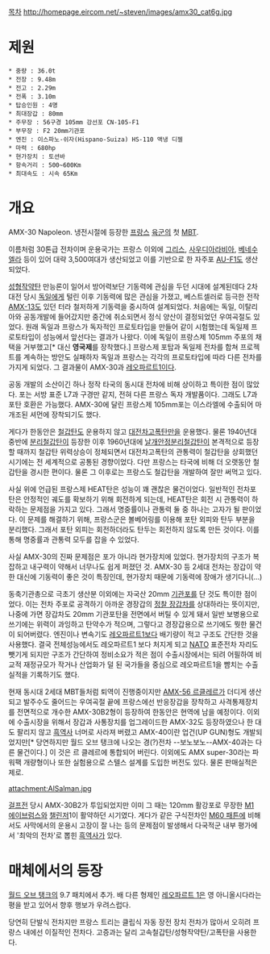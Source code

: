[[목차]]
http://homepage.eircom.net/~steven/images/amx30_cat6g.jpg

= 제원 =
 * 중량 : 36.0t
 * 전장 : 9.48m
 * 전고 : 2.29m 
 * 전폭 : 3.10m
 * 탑승인원 : 4명
 * 최대장갑 : 80mm
 * 주무장 : 56구경 105mm 강선포 CN-105-F1
 * 부무장 : F2 20mm기관포
 * 엔진 : 이스파노-쉬자(Hispano-Suiza) HS-110 액냉 디젤
 * 마력 : 680hp
 * 현가장치 : 토션바
 * 항속거리 : 500~600Km
 * 최대속도 : 시속 65Km

= 개요 =
AMX-30 Napoleon. 냉전시절에 등장한 [[프랑스]] [[육군]]의 첫 [[MBT]].

이름처럼 30톤급 전차이며 운용국가는 프랑스 이외에 [[그리스]], [[사우디아라비아]], [[베네수엘라]] 등이 있어 대략 3,500여대가 생산되었고 이를 기반으로 한 자주포 [[AU-F1]]도 생산되었다.

[[성형작약]]탄 만능론이 일어서 방어력보단 기동력에 관심을 두던 시대에 설계된데다 2차대전 당시 [[독일]]에게 털린 이후 기동력에 많은 관심을 가졌고, 베스트셀러로 등극한 전작 [[AMX-13]]도 있던 터라 철저하게 기동력을 중시하여 설계되었다. 처음에는 독일, 이탈리아와 공동개발에 들어갔지만 중간에 취소되면서 정식 양산이 결정되었던 우여곡절도 있었다. 원래 독일과 프랑스가 독자적인 프로토타입을 만들어 같이 시험했는데 독일제 프로토타입이 성능에서 앞선다는 결과가 나왔다. 이에 독일이 프랑스제 105mm 주포의 채택을 거부했고[* 대신 '''영국제'''를 장착했다.] 프랑스제 포탑과 독일제 전차를 합쳐 프로젝트를 계속하는 방안도 실패하자 독일과 프랑스는 각각의 프로토타입에 따라 다른 전차를 가지게 되었다. 그 결과물이 AMX-30과 [[레오파르트1]]이다.

공동 개발의 소산이긴 하나 정작 타국의 동시대 전차에 비해 상이하고 특이한 점이 많았다. 포는 서방 표준 L7과 구경만 같지, 전혀 다른 프랑스 독자 개발품이다. 그래도 L7과 포탄 호환은 가능했다. AMX-30에 달린 프랑스제 105mm포는 이스라엘에 수출되어 마개조된 셔먼에 장착되기도 했다. 

게다가 한동안은 [[철갑탄]]도 운용하지 않고 [[대전차고폭탄]]만을 운용했다. 물론 1940년대 중반에 [[분리철갑탄]]이 등장한 이후 1960년대에 [[날개안정분리철갑탄]]이 본격적으로 등장할 때까지 철갑탄 위력상승이 정체되면서 대전차고폭탄의 관통력이 철갑탄을 상회했던 시기에는 전 세계적으로 공통된 경향이었다. 다만 프랑스는 타국에 비해 더 오랫동안 철갑탄을 경시한 편이다. 물론 그 이후로는 프랑스도 철갑탄을 개발하여 잘만 써먹고 있다.

사실 위에 언급된 프랑스제 HEAT탄은 성능이 꽤 괜찮은 물건이었다. 일반적인 전차포탄은 안정적인 궤도를 확보하기 위해 회전하게 되는데, HEAT탄은 회전 시 관통력이 하락하는 문제점을 가지고 있다. 그래서 명중률이나 관통력 둘 중 하나는 고자가 될 판이었다. 이 문제를 해결하기 위해, 프랑스군은 볼베어링를 이용해 포탄 외피와 탄두 부분을 분리했다. 그래서 포탄 외피는 회전하더라도 탄두는 회전하지 않도록 만든 것이다. 이를 통해 명중률과 관통력 모두를 잡을 수 있었다.

사실 AMX-30의 진짜 문제점은 포가 아니라 현가장치에 있었다. 현가장치의 구조가 복잡하고 내구력이 약해서 너무나도 쉽게 퍼졌던 것. AMX-30 등 2세대 전차는 장갑이 약한 대신에 기동력이 좋은 것이 특징인데, 현가장치 때문에 기동력에 장애가 생기다니(...)

동축기관총으로 극초기 생산분 이외에는 자국산 20mm [[기관포]]를 단 것도 특이한 점이었다. 이는 전차 주포로 공격하기 아까운 경장갑의 [[정찰 장갑차]]를 상대하라는 뜻이지만, 나중에 가면 장갑차도 20mm 기관포탄을 전면에서 버틸 수 있게 돼서 일반 보병용으로 쓰기에는 위력이 과잉하고 탄약수가 적으며, 그렇다고 경장갑용으로 쓰기에도 뭣한 물건이 되어버렸다. 엔진이나 변속기도 [[레오파르트1]]보다 배기량이 적고 구조도 간단한 것을 사용했다. 결국 전체성능에서도 레오파르트1 보다 처지게 되고 [[NATO]] 표준전차 자리도 뺏기게 되지만 구조가 간단하여 정비소요가 적은 점이 수출시장에서는 되려 어필하여 비교적 재정규모가 작거나 산업화가 덜 된 국가들을 중심으로 레오파르트1을 뺨치는 수출 실적을 기록하기도 했다. 
 
현재 동시대 2세대 MBT들처럼 퇴역이 진행중이지만 [[AMX-56 르클레르]]가 더디게 생산되고 발주수도 줄어드는 우여곡절 끝에 프랑스에선 반응장갑을 장착하고 사격통제장치를 전면적으로 개수한 AMX-30B2형이 등장하여 한동안은 현역에 남을 예정이다. 이외에 수출시장을 위해서 장갑과 사통장치를 업그레이드한 AMX-32도 등장하였으나 한 대도 팔리지 않고 [[흑역사]] 너머로 사라져 버렸고 AMX-40이란 업건(UP GUN)형도 개발되었지만[* 당연하지만 월드 오브 탱크에 나오는 경(?)전차 --보노보노--AMX-40과는 다른 물건이다.] 이 것은 르 클레르에 통합되어 버린다. 이외에도 AMX super-30라는 파워팩 개량형이나 또한 실험용으로 스텔스 설계를 도입한 버전도 있다. 물론 판매실적은 제로.

attachment:AlSalman.jpg

[[걸프전]] 당시 AMX-30B2가 투입되었지만 이미 그 때는 120mm 활강포로 무장한 [[M1 에이브럼스]]와 [[챌린저]]1이 활약하던 시기였다. 게다가 같은 구식전차인 [[M60 패튼]]에 비해서도 사막에서의 운용시 고장이 잘 나는 등의 문제점이 발생해서 다국적군 내부 평가에서 '최악의 전차'로 뽑힌 [[흑역사]]가 있다.

= 매체에서의 등장 =
[[월드 오브 탱크]]의 9.7 패치에서 추가. 배 다른 형제인 [[레오파르트|레오파르트 1]]은 영 아니올시다라는 평을 받고 있어서 향후 행보가 우려스럽다.

당연히 단발식 전차지만 프랑스 트리는 클립식 자동 장전 장치 전차가 많아서 오히려 프랑스 내에선 이질적인 전차다. 고증과는 달리 고속철갑탄/성형작약탄/고폭탄을 사용한다.
